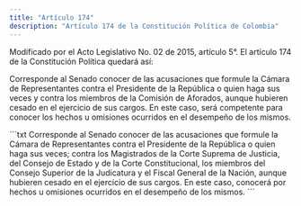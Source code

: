 ```yaml
---
title: "Artículo 174"
description: "Artículo 174 de la Constitución Política de Colombia"
---
```


<Warning>Modificado por el Acto Legislativo No. 02 de 2015, artículo 5°. El artículo 174 de la Constitución Política quedará así: </Warning>

Corresponde al Senado conocer de las acusaciones que formule la Cámara de Representantes contra el Presidente de la República o quien haga sus veces y contra los miembros de la Comisión de Aforados, aunque hubieren cesado en el ejercicio de sus cargos. En este caso, será competente para conocer los hechos u omisiones ocurridos en el desempeño de los mismos.

<Accordion title="Artículo original antes de la modificación:">
```txt
Corresponde al Senado conocer de las acusaciones que formule la Cámara
de Representantes contra el Presidente de la República o quien haga
sus veces; contra los Magistrados de la Corte Suprema de Justicia, del
Consejo de Estado y de la Corte Constitucional, los miembros del
Consejo Superior de la Judicatura y el Fiscal General de la Nación,
aunque hubieren cesado en el ejercicio de sus cargos. En este caso,
conocerá por hechos u omisiones ocurridos en el desempeño de los
mismos.
```
</Accordion>
